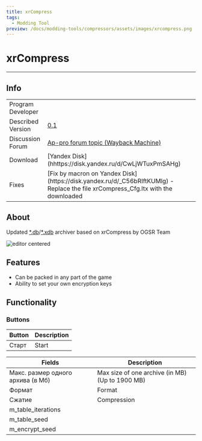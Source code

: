```yaml
---
title: xrCompress
tags:
  - Modding Tool
preview: /docs/modding-tools/compressors/assets/images/xrcompress.png
---
```


# xrCompress

___

## Info

<table>
  <tbody>
    <tr>
      <td>Program Developer</td>
      <td>
        <Authors
          authors={['ogsr_team', 'i_love_kfc']}
          size="small"
          showTitle={false}
        />
      </td>
    </tr>
    <tr>
      <td>Described Version</td>
      <td>
        <a
          href="https://disk.yandex.ru/d/CwLjWTuxPmSAHg"
          target="_blank"
          rel="noopener noreferrer"
        >
          0.1
        </a>
      </td>
    </tr>
    <tr>
      <td>Discussion Forum</td>
      <td>
        <a
          href="https://web.archive.org/web/20220706063210/https://ap-pro.ru/forums/topic/3500-obnovlyonnyy-xrcompress/"
          target="_blank"
          rel="noopener noreferrer"
        >
          Ap-pro forum topic (Wayback Machine)
        </a>
      </td>
    </tr>
    <tr>
      <td>Download</td>
      <td>[Yandex Disk](hhttps://disk.yandex.ru/d/CwLjWTuxPmSAHg)</td>
    </tr>
    <tr>
      <td>Fixes</td>
      <td>[Fix by macron on Yandex Disk](https://disk.yandex.ru/d/_C56bRIftKUMlg) - Replace the file xrCompress_Cfg.ltx with the downloaded</td>
    </tr>
  </tbody>
</table>

## About

Updated [*.db](../../references/file-formats/archives-resource-packs/db.md)/[*.xdb](../../references/file-formats/archives-resource-packs/xr.md) archiver based on xrCompress by OGSR Team

![editor centered](assets/images/xrcompress.png)

## Features

- Can be packed in any part of the game
- Ability to set your own encryption keys

## Functionality

### Buttons

| Button | Description |
|---|---|
| Старт | Start |

| Fields | Description |
|---|---|
| Макс. размер одного архива (в Мб) | Max size of one archive (in MB) (Up to 1900 MB) |
| Формат | Format |
| Сжатие | Compression |
| m_table_iterations |  |
| m_table_seed |  |
| m_encrypt_seed |  |
